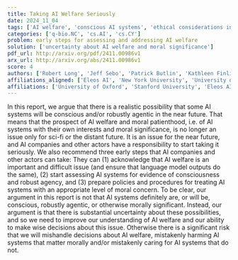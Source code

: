```yaml
---
title: Taking AI Welfare Seriously
date: 2024_11_04
tags: ['AI welfare', 'conscious AI systems', 'ethical considerations in AI', 'policies for AI treatment', 'AI companies responsibilities', 'robust agency', 'moral patienthood']
categories: ['q-bio.NC', 'cs.AI', 'cs.CY']
problem: early steps for assessing and addressing AI welfare
solution: ['uncertainty about AI welfare and moral significance']
pdf_url: http://arxiv.org/pdf/2411.00986v1
arx_url: http://arxiv.org/abs/2411.00986v1
score: 4
authors: ['Robert Long', 'Jeff Sebo', 'Patrick Butlin', 'Kathleen Finlinson', 'Kyle Fish', 'Jacqueline Harding', 'Jacob Pfau', 'Toni Sims', 'Jonathan Birch', 'David Chalmers']
affiliations_aligned: ['Eleos AI', 'New York University', 'University of Oxford', 'Eleos AI', 'Eleos AI, Anthropic', 'Stanford University', 'New York University', 'New York University', 'London School of Economics', 'New York University']
affiliations: ['University of Oxford', 'Stanford University', 'Eleos AI, Anthropic', 'New York University', 'London School of Economics', 'Eleos AI']
---
```



In this report, we argue that there is a realistic possibility that some AI
systems will be conscious and/or robustly agentic in the near future. That
means that the prospect of AI welfare and moral patienthood, i.e. of AI systems
with their own interests and moral significance, is no longer an issue only for
sci-fi or the distant future. It is an issue for the near future, and AI
companies and other actors have a responsibility to start taking it seriously.
We also recommend three early steps that AI companies and other actors can
take: They can (1) acknowledge that AI welfare is an important and difficult
issue (and ensure that language model outputs do the same), (2) start assessing
AI systems for evidence of consciousness and robust agency, and (3) prepare
policies and procedures for treating AI systems with an appropriate level of
moral concern. To be clear, our argument in this report is not that AI systems
definitely are, or will be, conscious, robustly agentic, or otherwise morally
significant. Instead, our argument is that there is substantial uncertainty
about these possibilities, and so we need to improve our understanding of AI
welfare and our ability to make wise decisions about this issue. Otherwise
there is a significant risk that we will mishandle decisions about AI welfare,
mistakenly harming AI systems that matter morally and/or mistakenly caring for
AI systems that do not.